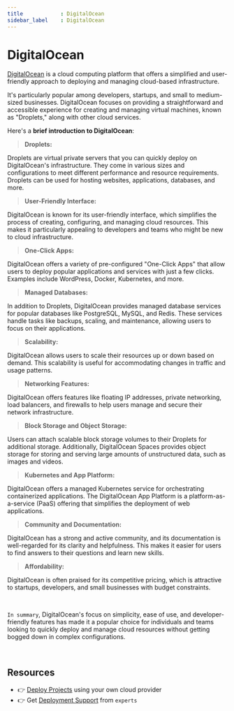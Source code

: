 ```yaml
---
title            : DigitalOcean
sidebar_label    : DigitalOcean
---
```


# DigitalOcean

[DigitalOcean](https://www.digitalocean.com/) is a cloud computing platform that offers a simplified and user-friendly approach to deploying and managing cloud-based infrastructure. 

It's particularly popular among developers, startups, and small to medium-sized businesses. DigitalOcean focuses on providing a straightforward and accessible experience for creating and managing virtual machines, known as "Droplets," along with other cloud services. 

Here's a **brief introduction to DigitalOcean**:

> **Droplets:** 

Droplets are virtual private servers that you can quickly deploy on DigitalOcean's infrastructure. They come in various sizes and configurations to meet different performance and resource requirements. Droplets can be used for hosting websites, applications, databases, and more.

> **User-Friendly Interface:** 

DigitalOcean is known for its user-friendly interface, which simplifies the process of creating, configuring, and managing cloud resources. This makes it particularly appealing to developers and teams who might be new to cloud infrastructure.

> **One-Click Apps:** 

DigitalOcean offers a variety of pre-configured "One-Click Apps" that allow users to deploy popular applications and services with just a few clicks. Examples include WordPress, Docker, Kubernetes, and more.

> **Managed Databases:** 

In addition to Droplets, DigitalOcean provides managed database services for popular databases like PostgreSQL, MySQL, and Redis. These services handle tasks like backups, scaling, and maintenance, allowing users to focus on their applications.

> **Scalability:** 

DigitalOcean allows users to scale their resources up or down based on demand. This scalability is useful for accommodating changes in traffic and usage patterns.

> **Networking Features:** 

DigitalOcean offers features like floating IP addresses, private networking, load balancers, and firewalls to help users manage and secure their network infrastructure.

> **Block Storage and Object Storage:** 

Users can attach scalable block storage volumes to their Droplets for additional storage. Additionally, DigitalOcean Spaces provides object storage for storing and serving large amounts of unstructured data, such as images and videos.

> **Kubernetes and App Platform:** 

DigitalOcean offers a managed Kubernetes service for orchestrating containerized applications. The DigitalOcean App Platform is a platform-as-a-service (PaaS) offering that simplifies the deployment of web applications.

> **Community and Documentation:** 

DigitalOcean has a strong and active community, and its documentation is well-regarded for its clarity and helpfulness. This makes it easier for users to find answers to their questions and learn new skills.

> **Affordability:** 

DigitalOcean is often praised for its competitive pricing, which is attractive to startups, developers, and small businesses with budget constraints.

<br />

`In summary`, DigitalOcean's focus on simplicity, ease of use, and developer-friendly features has made it a popular choice for individuals and teams looking to quickly deploy and manage cloud resources without getting bogged down in complex configurations.

<br />

## Resources

- 👉 [Deploy Projects](https://deploypro.dev/) using your own cloud provider
- 👉 Get [Deployment Support](https://deploypro.dev/support/) from `experts` 
